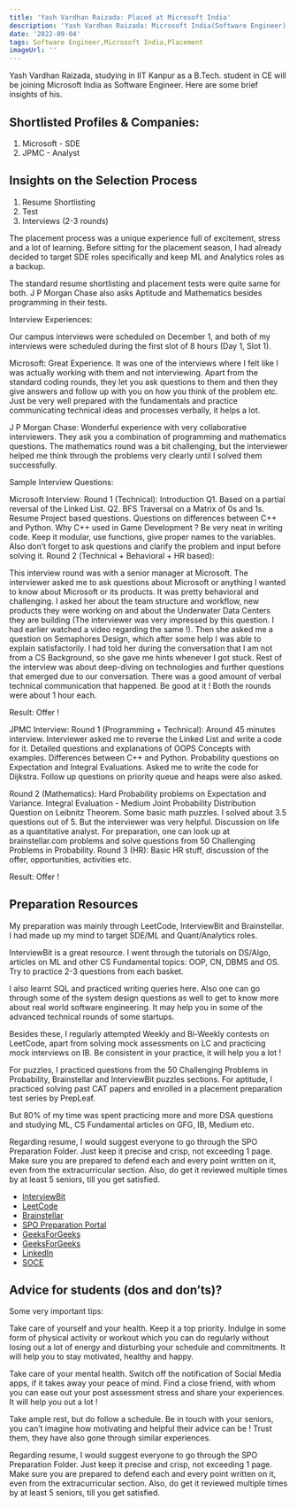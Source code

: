 ```yaml
---
title: 'Yash Vardhan Raizada: Placed at Microsoft India'
description: 'Yash Vardhan Raizada: Microsoft India(Software Engineer)'
date: '2022-09-04'
tags: Software Engineer,Microsoft India,Placement
imageUrl: ''
---
```


Yash Vardhan Raizada, studying in IIT Kanpur as a B.Tech. student in CE will be joining Microsoft India as Software Engineer. Here are some brief
insights of his.

## Shortlisted Profiles & Companies:
1. Microsoft - SDE
2. JPMC - Analyst

## Insights on the Selection Process
1. Resume Shortlisting
2. Test
3. Interviews (2-3 rounds)

The placement process was a unique experience full of excitement, stress and a lot of learning. Before sitting for the placement season, I had already decided to target SDE roles specifically and
keep ML and Analytics roles as a backup.

The standard resume shortlisting and placement tests were quite same for both. J P Morgan Chase also asks Aptitude and Mathematics besides programming in their tests.

Interview Experiences:

Our campus interviews were scheduled on December 1, and both of my interviews were scheduled during the first slot of 8 hours (Day 1, Slot 1).

Microsoft:
Great Experience. It was one of the interviews where I felt like I was actually working with them and not interviewing. Apart from the standard coding rounds, they let you ask questions to them and then they give answers and follow up with you on how you think of the problem etc. Just be very well prepared with the fundamentals and practice communicating technical ideas and processes verbally, it helps a lot.

J P Morgan Chase:
Wonderful experience with very collaborative interviewers. They ask you a combination of programming and mathematics questions. The mathematics round was a bit challenging, but the interviewer helped me think through the problems very clearly until I solved them successfully.

Sample Interview Questions:

Microsoft Interview:
Round 1 (Technical):
Introduction
Q1. Based on a partial reversal of the Linked List.
Q2. BFS Traversal on a Matrix of 0s and 1s.
Resume Project based questions.
Questions on differences between C++ and Python. Why C++ used in Game Development ?
Be very neat in writing code. Keep it modular, use functions, give proper names to the
variables. Also don’t forget to ask questions and clarify the problem and input before solving it.
Round 2 (Technical + Behavioral + HR based):

This interview round was with a senior manager at Microsoft.
The interviewer asked me to ask questions about Microsoft or anything I wanted to know
about Microsoft or its products. It was pretty behavioral and challenging.
I asked her about the team structure and workflow, new products they were working on and
about the Underwater Data Centers they are building (The interviewer was very impressed by
this question. I had earlier watched a video regarding the same !).
Then she asked me a question on Semaphores Design, which after some help I was able to
explain satisfactorily. I had told her during the conversation that I am not from a CS
Background, so she gave me hints whenever I got stuck.
Rest of the interview was about deep-diving on technologies and further questions that
emerged due to our conversation. There was a good amount of verbal technical
communication that happened. Be good at it !
Both the rounds were about 1 hour each.

Result: Offer !

JPMC Interview:
Round 1 (Programming + Technical):
Around 45 minutes interview.
Interviewer asked me to reverse the Linked List and write a code for it.
Detailed questions and explanations of OOPS Concepts with examples.
Differences between C++ and Python.
Probability questions on Expectation and Integral Evaluations.
Asked me to write the code for Dijkstra. Follow up questions on priority queue and heaps were
also asked.

Round 2 (Mathematics):
Hard Probability problems on Expectation and Variance.
Integral Evaluation - Medium
Joint Probability Distribution
Question on Leibnitz Theorem.
Some basic math puzzles.
I solved about 3.5 questions out of 5. But the interviewer was very helpful.
Discussion on life as a quantitative analyst.
For preparation, one can look up at brainstellar.com problems and solve questions from 50
Challenging Problems in Probability.
Round 3 (HR):
Basic HR stuff, discussion of the offer, opportunities, activities etc.

Result: Offer !

##  Preparation Resources
My preparation was mainly through LeetCode, InterviewBit and Brainstellar. I had made up
my mind to target SDE/ML and Quant/Analytics roles.

InterviewBit is a great resource. I went through the tutorials on DS/Algo, articles on ML and
other CS Fundamental topics: OOP, CN, DBMS and OS. Try to practice 2-3 questions from
each basket.

I also learnt SQL and practiced writing queries here. Also one can go through some of the
system design questions as well to get to know more about real world software engineering. It
may help you in some of the advanced technical rounds of some startups.

Besides these, I regularly attempted Weekly and Bi-Weekly contests on LeetCode, apart from
solving mock assessments on LC and practicing mock interviews on IB. Be consistent in your
practice, it will help you a lot !

For puzzles, I practiced questions from the 50 Challenging Problems in Probability,
Brainstellar and InterviewBit puzzles sections. For aptitude, I practiced solving past CAT
papers and enrolled in a placement preparation test series by PrepLeaf.

But 80% of my time was spent practicing more and more DSA questions and studying ML, CS
Fundamental articles on GFG, IB, Medium etc.

Regarding resume, I would suggest everyone to go through the SPO Preparation Folder. Just
keep it precise and crisp, not exceeding 1 page. Make sure you are prepared to defend each
and every point written on it, even from the extracurricular section. Also, do get it reviewed
multiple times by at least 5 seniors, till you get satisfied.

* [InterviewBit](https://www.interviewbit.com/practice/)
* [LeetCode](https://leetcode.com/)
* [Brainstellar](https://brainstellar.com/)
* [SPO Preparation Portal](http://spo.iitk.ac.in/preparation/)
* [GeeksForGeeks](https://www.geeksforgeeks.org/must-do-coding-questions-for-companies-like-amazon-microsoft-adobe/)
* [GeeksForGeeks](https://www.geeksforgeeks.org/machine-learning/)
* [LinkedIn](https://www.linkedin.com/pulse/most-asked-interview-questions-os-dbms-cn-harsh-agarwal/)
* [SOCE](https://soce-iitk.herokuapp.com/Samyak_Jain)

## Advice for students (dos and don’ts)? 
Some very important tips:

Take care of yourself and your health. Keep it a top priority. Indulge in some form of physical
activity or workout which you can do regularly without losing out a lot of energy and disturbing
your schedule and commitments. It will help you to stay motivated, healthy and happy.

Take care of your mental health. Switch off the notification of Social Media apps, if it takes
away your peace of mind. Find a close friend, with whom you can ease out your post
assessment stress and share your experiences. It will help you out a lot !

Take ample rest, but do follow a schedule. Be in touch with your seniors, you can’t imagine
how motivating and helpful their advice can be ! Trust them, they have also gone through
similar experiences.

Regarding resume, I would suggest everyone to go through the SPO Preparation Folder. Just
keep it precise and crisp, not exceeding 1 page. Make sure you are prepared to defend each
and every point written on it, even from the extracurricular section. Also, do get it reviewed
multiple times by at least 5 seniors, till you get satisfied.

